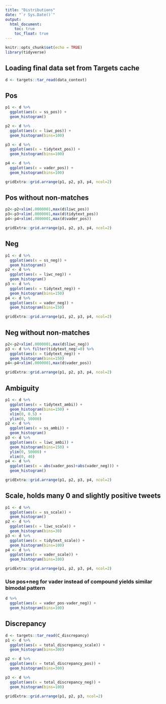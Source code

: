 ---
title: "Distributions"
date: "`r Sys.Date()`"
output:
  html_document:
    toc: true
    toc_float: true
---

```{r setup, include=FALSE}
knitr::opts_chunk$set(echo = TRUE)
library(tidyverse)
```

## Loading final data set from Targets cache

```{r loading data}
d <- targets::tar_read(data_context)
```

## Pos

```{r}
p1 <- d %>% 
  ggplot(aes(x = ss_pos)) +
  geom_histogram()

p2 <- d %>% 
  ggplot(aes(x = liwc_pos)) +
  geom_histogram(bins=100)

p3 <- d %>% 
  ggplot(aes(x = tidytext_pos)) +
  geom_histogram(bins=100)

p4 <- d %>% 
  ggplot(aes(x = vader_pos)) +
  geom_histogram(bins=100)

gridExtra::grid.arrange(p1, p2, p3, p4, ncol=2)

```

## Pos without non-matches

```{r}
p2<-p2+xlim(.0000001,max(d$liwc_pos))
p3<-p3+xlim(.0000001,max(d$tidytext_pos))
p4<-p4+xlim(.0000001,max(d$vader_pos))

gridExtra::grid.arrange(p1, p2, p3, p4, ncol=2)
```

## Neg

```{r}
p1 <- d %>% 
  ggplot(aes(x = ss_neg)) +
  geom_histogram()
p2 <- d %>% 
  ggplot(aes(x = liwc_neg)) +
  geom_histogram()
p3 <- d %>% 
  ggplot(aes(x = tidytext_neg)) +
  geom_histogram(bins=150)
p4 <- d %>% 
  ggplot(aes(x = vader_neg)) +
  geom_histogram(bins=150)

gridExtra::grid.arrange(p1, p2, p3, p4, ncol=2)

```

## Neg without non-matches

```{r}
p2<-p2+xlim(.0000001,max(d$liwc_neg))
p3 <- d %>% filter(tidytext_neg!=0) %>% 
  ggplot(aes(x = tidytext_neg)) +
  geom_histogram(bins=150)
p4<-p4+xlim(.0000001,max(d$vader_pos))

gridExtra::grid.arrange(p1, p2, p3, p4, ncol=2)
```

## Ambiguity

```{r}
p1 <- d %>% 
  ggplot(aes(x = tidytext_ambi)) +
  geom_histogram(bins=150) +
  xlim(0, 0.5) + 
  ylim(0, 50000)
p2 <- d %>% 
  ggplot(aes(x = ss_ambi)) +
  geom_histogram()
p3 <- d %>% 
  ggplot(aes(x = liwc_ambi)) +
  geom_histogram(bins=150) +
  ylim(0, 50000) +
  xlim(0, 40)
p4 <- d %>% 
  ggplot(aes(x = abs(vader_pos)+abs(vader_neg))) +
  geom_histogram()

gridExtra::grid.arrange(p1, p2, p3, p4, ncol=2)
```

## Scale, holds many 0 and slightly positive tweets

```{r}
p1 <- d %>% 
  ggplot(aes(x = ss_scale)) +
  geom_histogram()
p2 <- d %>% 
  ggplot(aes(x = liwc_scale)) +
  geom_histogram(bins=30)
p3 <- d %>% 
  ggplot(aes(x = tidytext_scale)) +
  geom_histogram(bins=100)
p4 <- d %>% 
  ggplot(aes(x = vader_scale)) +
  geom_histogram(bins=100)

gridExtra::grid.arrange(p1, p2, p3, p4, ncol=2)
```
### Use pos+neg for vader instead of compound yields similar bimodal pattern

```{r}
d %>% 
  ggplot(aes(x = vader_pos-vader_neg)) +
  geom_histogram(bins=100)

```

## Discrepancy

```{r}
d <- targets::tar_read(C_discrepancy)
p1 <- d %>% 
  ggplot(aes(x = total_discrepancy_scale)) +
  geom_histogram(bins=300)

p2 <- d %>% 
  ggplot(aes(x = total_discrepancy_pos)) +
  geom_histogram(bins=300)

p3 <- d %>% 
  ggplot(aes(x = total_discrepancy_neg)) +
  geom_histogram(bins=100)

gridExtra::grid.arrange(p1, p2, p3, ncol=2)
```
